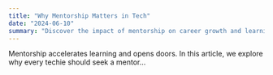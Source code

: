```yaml
---
title: "Why Mentorship Matters in Tech"
date: "2024-06-10"
summary: "Discover the impact of mentorship on career growth and learning in the technology sector."
---
```


Mentorship accelerates learning and opens doors. In this article, we explore why every techie should seek a mentor...
